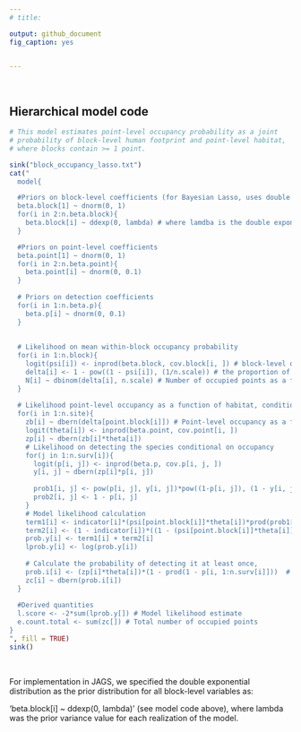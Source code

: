 ```yaml
---
# title: 

output: github_document
fig_caption: yes


---
```



\     

## Hierarchical model code  
```r
# This model estimates point-level occupancy probability as a joint 
# probability of block-level human footprint and point-level habitat, 
# where blocks contain >= 1 point. 

sink("block_occupancy_lasso.txt")
cat("
  model{

  #Priors on block-level coefficients (for Bayesian Lasso, uses double exponential distribution)
  beta.block[1] ~ dnorm(0, 1)
  for(i in 2:n.beta.block){
    beta.block[i] ~ ddexp(0, lambda) # where lamdba is the double exponential variance parameter specified for each Bayesian Lasso iteration
  }

  #Priors on point-level coefficients
  beta.point[1] ~ dnorm(0, 1)
  for(i in 2:n.beta.point){
    beta.point[i] ~ dnorm(0, 0.1)
  }
  
  # Priors on detection coefficients 
  for(i in 1:n.beta.p){
    beta.p[i] ~ dnorm(0, 0.1)
  }
  
  
  # Likelihood on mean within-block occupancy probability
  for(i in 1:n.block){
    logit(psi[i]) <- inprod(beta.block, cov.block[i, ]) # block-level occupancy probability
	delta[i] <- 1 - pow((1 - psi[i]), (1/n.scale)) # the proportion of area occupied as a function of human footprint / constant point-level occupancy probability
	N[i] ~ dbinom(delta[i], n.scale) # Number of occupied points as a function of block-level human footprint
  }
  
  # Likelihood point-level occupancy as a function of habitat, conditional on block-level occupancy rate
  for(i in 1:n.site){
    zb[i] ~ dbern(delta[point.block[i]]) # Point-level occupancy as a function of block-level parameters
	logit(theta[i]) <- inprod(beta.point, cov.point[i, ])
	zp[i] ~ dbern(zb[i]*theta[i])
    # Likelihood on detecting the species conditional on occupancy
	for(j in 1:n.surv[i]){
	  logit(p[i, j]) <- inprod(beta.p, cov.p[i, j, ])
	  y[i, j] ~ dbern(zp[i]*p[i, j])
	
      prob1[i, j] <- pow(p[i, j], y[i, j])*pow((1-p[i, j]), (1 - y[i, j]))
      prob2[i, j] <- 1 - p[i, j]
	}
	# Model likelihood calculation 
    term1[i] <- indicator[i]*(psi[point.block[i]]*theta[i])*prod(prob1[i, 1:n.surv[i]])
    term2[i] <- (1 - indicator[i])*((1 - (psi[point.block[i]]*theta[i])) + (psi[point.block[i]]*theta[i])*prod(prob2[i, 1:n.surv[i]]))
    prob.y[i] <- term1[i] + term2[i]
    lprob.y[i] <- log(prob.y[i])
	
	# Calculate the probability of detecting it at least once, 
	prob.i[i] <- (zp[i]*theta[i])*(1 - prod(1 - p[i, 1:n.surv[i]]))  # Probability of occupancy * probability of detecting at least once
	zc[i] ~ dbern(prob.i[i])
  }
  
  #Derived quantities
  l.score <- -2*sum(lprob.y[]) # Model likelihood estimate
  e.count.total <- sum(zc[]) # Total number of occupied points 
}
", fill = TRUE)
sink()

```

\  

For implementation in JAGS, we specified the double exponential distribution as the prior distribution for all block-level variables as: 

'beta.block[i] ~ ddexp(0, lambda)' (see model code above), where lambda was the prior variance value for each realization of the model. 







